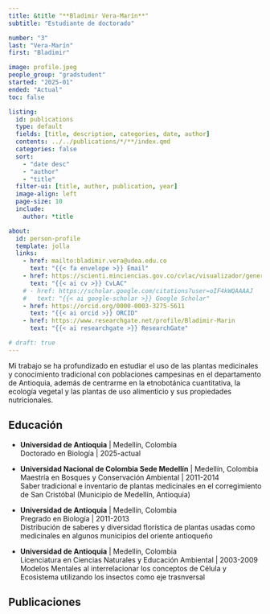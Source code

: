 ```yaml
---
title: &title "**Bladimir Vera-Marín**"
subtitle: "Estudiante de doctorado"

number: "3"
last: "Vera-Marín"
first: "Bladimir"

image: profile.jpeg
people_group: "gradstudent"
started: "2025-01"
ended: "Actual"
toc: false

listing:
  id: publications
  type: default
  fields: [title, description, categories, date, author]
  contents: ../../publications/*/**/index.qmd
  categories: false
  sort:
    - "date desc"
    - "author"
    - "title"
  filter-ui: [title, author, publication, year]
  image-align: left
  page-size: 10
  include:
    author: *title

about:
  id: person-profile
  template: jolla
  links:
    - href: mailto:bladimir.vera@udea.edu.co
      text: "{{< fa envelope >}} Email"
    - href: https://scienti.minciencias.gov.co/cvlac/visualizador/generarCurriculoCv.do?cod_rh=0001409374
      text: "{{< ai cv >}} CvLAC"
    # - href: https://scholar.google.com/citations?user=oIF4kWQAAAAJ
    #   text: "{{< ai google-scholar >}} Google Scholar"
    - href: https://orcid.org/0000-0003-3275-5611
      text: "{{< ai orcid >}} ORCID"
    - href: https://www.researchgate.net/profile/Bladimir-Marin
      text: "{{< ai researchgate >}} ResearchGate"

# draft: true
---
```


:::{#person-profile}
:::

Mi trabajo se ha profundizado en estudiar el uso de las plantas medicinales y conocimiento tradicional con poblaciones campesinas en el departamento de Antioquia, además de centrarme  en la etnobotánica cuantitativa, la ecología vegetal y las plantas de uso alimenticio y sus propiedades nutricionales.

## Educación

-   **Universidad de Antioquia** \| Medellín, Colombia\
    Doctorado en Biología \| 2025-actual\
    <!-- Título trabajo de grado -->

-   **Universidad Nacional de Colombia Sede Medellín** \| Medellín, Colombia\
    Maestría en Bosques y Conservación Ambiental \| 2011-2014\
    Saber tradicional e inventario de plantas medicinales en el corregimiento de San Cristóbal (Municipio de Medellín, Antioquia)

-   **Universidad de Antioquia** \| Medellín, Colombia\
    Pregrado en Biología \| 2011-2013\
    Distribución de saberes y diversidad florística de plantas usadas como medicinales en algunos municipios del oriente antioqueño

-   **Universidad de Antioquia** \| Medellín, Colombia\
    Licenciatura en Ciencias Naturales y Educación Ambiental \| 2003-2009\
    Modelos Mentales al interrelacionar los conceptos de Célula y Ecosistema utilizando los insectos como eje trasnversal

## Publicaciones

::: {#publications}
:::